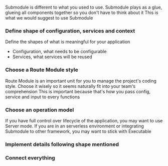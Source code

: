 
Submodule is different to what you used to use. Submodule plays as a glue, glueing all components together so you don't have to think about it
This is what we would suggest to use Submodule

<Steps>

### Define shape of configuration, services and context  
Define the shapes of what is meaningful for your application
- Configuration, what needs to be configurable
- Services, what services will be reused

### Choose a Route Module style
Route Module is an important unit for you to manage the project's coding style. Choose it wisely so it seems naturally fit into your team's comprehension
This is important because that's how you pass config, service and input to every functions

### Choose an operation model
If you have full control over lifecycle of the application, you may want to use Server mode. If you are in an serverless environment or integrating Submodule to other framework, you may want to stick with Executable 

### Implement details following shape mentioned

### Connect everything

</Steps>
